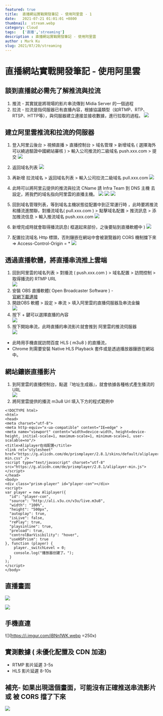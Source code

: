 ```yaml
---
featured: true
title:  直播網站實戰開發筆記 - 使用阿里雲 - 1
date:   2021-07-21 01:01:01 +0800
thumbnail:  stream.webp
category: Cloud
tags:   ['直播','streaming']
description : 直播網站實戰開發筆記 - 使用阿里雲
author : Mark Ku
slug: 2021/07/20/streaming
---
```

# 直播網站實戰開發筆記 - 使用阿里雲
## 談到直播就必需先了解推流與拉流
1. 推流 - 其實就是將現場的影片串流傳到 Midia Server 的一個過程
1. 拉流 - 拉流是指伺服器已有直播內容，根據協議類型（如RTMP、RTP、RTSP、HTTP等），與伺服器建立連接並接收數據，進行拉取的過程。
![](https://i.imgur.com/17KZnBd.webp)

## 建立阿里雲推流和拉流的伺服器
1. 登入阿里云後台 > 視頻直播 > 直播控制台 > 域名管理 > 新增域名 ( 選擇海外可以繞過驗證中國網站審核 ) > 輸入公司推流的二級域名 push.xxx.com > 提交
![](https://i.imgur.com/3FETvsa.webp)
2. 返回域名列表
![](https://i.imgur.com/XBklPML.webp)
3. 再新增 拉流域名 > 返回域名列表 > 輸入公司拉流二級域名 pull.xxx.com
![](https://i.imgur.com/TOGFyDJ.webp)
4. 此時可以將阿里云提供的推流與拉流 CName 請 Infra Team 到 DNS 主機 去設定，將我們的域名指向阿里雲的直播主機。
![](https://i.imgur.com/Powwa1J.webp)
![](https://i.imgur.com/vN4LSp8.webp)
![](https://i.imgur.com/7BpmeDP.webp)

5. 回到域名管理列表，等到域名主機狀態從配置中到正常運行時 ，此時要將推流和播流進關聯，對播流域名( pull.xxx.com ) > 點擊域名配置 > 推流訊息 > 添加推流信息 > 輸入推流域名 push.xxx.com
![](https://i.imgur.com/boqmzJs.webp)
6. 新增完成時就會取得播流訊息( 框選起來部份，之後要貼到直播軟體中 )
![](https://i.imgur.com/0PkDZrW.webp)
7. 配置拉流域名 Http 標頭，否則鑲嵌在網站中會被瀏覽器的 CORS 機制擋下來 => Access-Control-Origin = *
![](https://i.imgur.com/ZJoOE3b.webp)

## 透過直播軟體，將直播串流推上雲端
1. 回到阿里雲的域名列表 > 對播流 ( push.xxx.com ) > 域名配置 > 訪問控制 > 取得播流的 RTMP URL  
![](https://i.imgur.com/49VXPVM.webp)
2. 安裝 OBS 直播軟體( Open Broadcaster Software ) -  
[官網下載連接](https://obsproject.com/)
3. 開啟OBS 軟體 >  設定 > 串流 > 填入阿里雲的直播伺服器及串流金鑰  
![](https://i.imgur.com/jsGaUL4.webp)
4. 按下 + 鍵可以選擇直播的內容  
![](https://i.imgur.com/8HjbyXs.webp)
5. 按下開始串流，此時直播的串流影片就會推到 阿里雲的推流伺服器  
![](https://i.imgur.com/dQAwK1s.webp)
* 此時用手機直就訪問百度 HLS ( m3u8 ) 的直播流，
* Chrome 則需要安裝 Native HLS Playback 套件或是透過播放器鑲嵌在網站中。  

## 網站鑲嵌直播影片
1. 到阿里雲的直播控制台，點選『地址生成器』，就會依據各種格式產生播流的 URL  
![](https://i.imgur.com/R5eh1GT.webp)
2. 將阿里雲提供的播流 m3u8 Url 填入下方的程式範例中  

```
<!DOCTYPE html>  
<html>  
<head>  
<meta charset="utf-8">  
<meta http-equiv="x-ua-compatible" content="IE=edge" >  
<meta name="viewport" content="width=device-width, height=device-height, initial-scale=1, maximum-scale=1, minimum-scale=1, user-scalable=no"/>  
<title>Aliplayer在线配置</title>  
<link rel="stylesheet" href="https://g.alicdn.com/de/prismplayer/2.8.1/skins/default/aliplayer-min.css" />  
<script type="text/javascript" charset="utf-8" src="https://g.alicdn.com/de/prismplayer/2.8.1/aliplayer-min.js"></script>  
</head>  
<body>  
<div class="prism-player" id="player-con"></div>  
<script>  
var player = new Aliplayer({  
  "id": "player-con",  
  "source": "http://ali.v3u.cn/v3u/live.m3u8",  
  "width": "100%",  
  "height": "500px",  
  "autoplay": true,  
  "isLive": false,  
  "rePlay": true,  
  "playsinline": true,  
  "preload": true,  
  "controlBarVisibility": "hover",  
  "useH5Prism": true  
}, function (player) {  
    player._switchLevel = 0;  
    console.log("播放器创建了。");  
  }  
);  
</script>  
</body>
```

## 直播畫面
![](https://i.imgur.com/3OCziNm.webp)

![](https://i.imgur.com/XUM4I1o.webp)

## 手機直連 
![](https://i.imgur.com/iBNn1WK.webp =250x)

## 實測數據 ( 未優化配置及 CDN 加速)
* RTMP 影片延遲 3-5s
* HLS 影片延遲 8-10s

## 補充- 如果出現這個畫面，可能沒有正確推送串流影片或 被 CORS 擋了下來
![](https://i.imgur.com/82YrJA4.webp)
